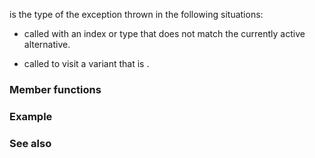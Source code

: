 {{cpp/title|bad_variant_access}}
{{cpp/utility/variant/navbar}}
{{ddcl|since=c++17|header=variant|
class bad_variant_access : public std::exception
}}

{{tt|std::bad_variant_access}} is the type of the exception thrown in the following situations:
* {{ltt|cpp/utility/variant/get|std::get{{small|(std::variant)}}}} called with an index or type that does not match the currently active alternative.
* {{rlpt|visit2|std::visit}} called to visit a variant that is {{rlpt|valueless_by_exception}}.
{{rrev|since=c++26|
* {{rlpt|visit|std::variant::visit}} called to visit a variant that is {{rlpt|valueless_by_exception}}.
}}

===Member functions===
{{cpp/error/exception/member of derived|bad_variant_access|std=c++17}}

{{cpp/error/exception/inherit}}

===Example===
{{example
|code=
#include &lt;iostream&gt;
#include &lt;variant&gt;

int main()
{
    std::variant&lt;int, float&gt; v;
    v = 12;
    try
    {
        std::get&lt;float&gt;(v);
    }
    catch (const std::bad_variant_access&amp; e)
    {
        std::cout &lt;&lt; e.what() &lt;&lt; '\n';
    }
}
|p=true
|output=
bad_variant_access
}}

===See also===
{{dsc begin}}
{{dsc inc|cpp/utility/variant/dsc get}}
{{dsc inc|cpp/utility/variant/dsc visit2}}
{{dsc inc|cpp/utility/variant/dsc visit}}
{{dsc end}}

{{langlinks|es|ja|ru|zh}}